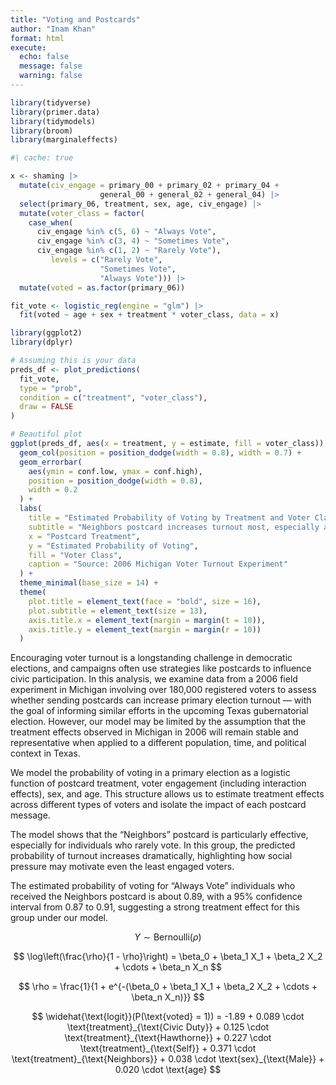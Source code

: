```yaml
---
title: "Voting and Postcards"
author: "Inam Khan"
format: html
execute: 
  echo: false
  message: false
  warning: false
---
```


```r
library(tidyverse)
library(primer.data)
library(tidymodels)
library(broom)
library(marginaleffects)
```

```r
#| cache: true

x <- shaming |> 
  mutate(civ_engage = primary_00 + primary_02 + primary_04 + 
                    general_00 + general_02 + general_04) |> 
  select(primary_06, treatment, sex, age, civ_engage) |> 
  mutate(voter_class = factor(
    case_when(
      civ_engage %in% c(5, 6) ~ "Always Vote",
      civ_engage %in% c(3, 4) ~ "Sometimes Vote",
      civ_engage %in% c(1, 2) ~ "Rarely Vote"),
         levels = c("Rarely Vote", 
                    "Sometimes Vote", 
                    "Always Vote"))) |>
  mutate(voted = as.factor(primary_06))

fit_vote <- logistic_reg(engine = "glm") |>
  fit(voted ~ age + sex + treatment * voter_class, data = x)
```

```r
library(ggplot2)
library(dplyr)

# Assuming this is your data
preds_df <- plot_predictions(
  fit_vote,
  type = "prob",
  condition = c("treatment", "voter_class"),
  draw = FALSE
)

# Beautiful plot
ggplot(preds_df, aes(x = treatment, y = estimate, fill = voter_class)) +
  geom_col(position = position_dodge(width = 0.8), width = 0.7) +
  geom_errorbar(
    aes(ymin = conf.low, ymax = conf.high),
    position = position_dodge(width = 0.8),
    width = 0.2
  ) +
  labs(
    title = "Estimated Probability of Voting by Treatment and Voter Class",
    subtitle = "Neighbors postcard increases turnout most, especially among infrequent voters",
    x = "Postcard Treatment",
    y = "Estimated Probability of Voting",
    fill = "Voter Class",
    caption = "Source: 2006 Michigan Voter Turnout Experiment"
  ) +
  theme_minimal(base_size = 14) +
  theme(
    plot.title = element_text(face = "bold", size = 16),
    plot.subtitle = element_text(size = 13),
    axis.title.x = element_text(margin = margin(t = 10)),
    axis.title.y = element_text(margin = margin(r = 10))
  )
```


Encouraging voter turnout is a longstanding challenge in democratic elections, and campaigns often use strategies like postcards to influence civic participation. In this analysis, we examine data from a 2006 field experiment in Michigan involving over 180,000 registered voters to assess whether sending postcards can increase primary election turnout — with the goal of informing similar efforts in the upcoming Texas gubernatorial election. However, our model may be limited by the assumption that the treatment effects observed in Michigan in 2006 will remain stable and representative when applied to a different population, time, and political context in Texas.

We model the probability of voting in a primary election as a logistic function of postcard treatment, voter engagement (including interaction effects), sex, and age. This structure allows us to estimate treatment effects across different types of voters and isolate the impact of each postcard message.

The model shows that the “Neighbors” postcard is particularly effective, especially for individuals who rarely vote. In this group, the predicted probability of turnout increases dramatically, highlighting how social pressure may motivate even the least engaged voters.

The estimated probability of voting for "Always Vote" individuals who received the Neighbors postcard is about 0.89, with a 95% confidence interval from 0.87 to 0.91, suggesting a strong treatment effect for this group under our model.


$$
Y \sim \text{Bernoulli}(\rho)
$$

$$
\log\left(\frac{\rho}{1 - \rho}\right) = \beta_0 + \beta_1 X_1 + \beta_2 X_2 + \cdots + \beta_n X_n
$$

$$
\rho = \frac{1}{1 + e^{-(\beta_0 + \beta_1 X_1 + \beta_2 X_2 + \cdots + \beta_n X_n)}}
$$


$$
\widehat{\text{logit}}(P(\text{voted} = 1)) = -1.89 + 0.089 \cdot \text{treatment}_{\text{Civic Duty}} + 0.125 \cdot \text{treatment}_{\text{Hawthorne}} + 0.227 \cdot \text{treatment}_{\text{Self}} + 0.371 \cdot \text{treatment}_{\text{Neighbors}} + 0.038 \cdot \text{sex}_{\text{Male}} + 0.020 \cdot \text{age}
$$

